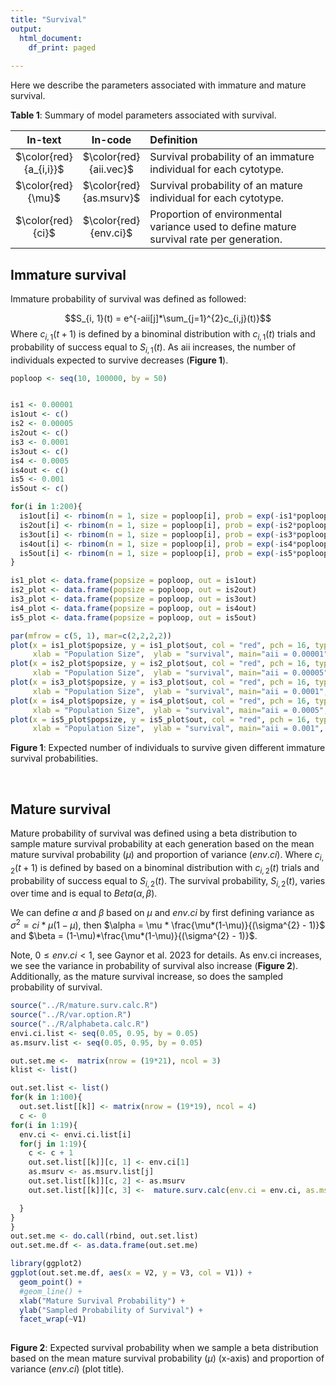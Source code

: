 ```yaml
---
title: "Survival"
output:
  html_document:
    df_print: paged
 
---
```


Here we describe the parameters associated with immature and mature survival.

**Table 1**: Summary of model parameters associated with survival.


| In-text | In-code |    Definition        | 
|:--------:|:--------:|:-------------------------------------|
|$\color{red}{a_{i,i}}$ |$\color{red}{aii.vec}$ | Survival probability of an immature individual for each cytotype.  	|
|$\color{red}{\mu}$ | $\color{red}{as.msurv}$	| Survival probability of an mature individual for each cytotype. 	|
|$\color{red}{ci}$| $\color{red}{env.ci}$		| Proportion of environmental variance used to define mature survival rate per generation.|
                                                                

## Immature survival  

Immature probability of survival was defined as followed:
     
$$S_{i, 1}(t) = e^{-aii[j]*\sum_{j=1}^{2}c_{i,j}(t)}$$
Where $c_{i, 1}(t + 1)$ is defined by a binominal distribution with $c_{i,1}(t)$ trials and probability of success equal to $S_{i,1}(t)$. As aii increases, the number of individuals expected to survive decreases (**Figure 1**).   


```r
poploop <- seq(10, 100000, by = 50)


is1 <- 0.00001
is1out <- c()
is2 <- 0.00005
is2out <- c()
is3 <- 0.0001
is3out <- c()
is4 <- 0.0005
is4out <- c()
is5 <- 0.001
is5out <- c()

for(i in 1:200){
  is1out[i] <- rbinom(n = 1, size = poploop[i], prob = exp(-is1*poploop[i]))
  is2out[i] <- rbinom(n = 1, size = poploop[i], prob = exp(-is2*poploop[i]))
  is3out[i] <- rbinom(n = 1, size = poploop[i], prob = exp(-is3*poploop[i]))
  is4out[i] <- rbinom(n = 1, size = poploop[i], prob = exp(-is4*poploop[i]))
  is5out[i] <- rbinom(n = 1, size = poploop[i], prob = exp(-is5*poploop[i]))
}

is1_plot <- data.frame(popsize = poploop, out = is1out)
is2_plot <- data.frame(popsize = poploop, out = is2out)
is3_plot <- data.frame(popsize = poploop, out = is3out)
is4_plot <- data.frame(popsize = poploop, out = is4out)
is5_plot <- data.frame(popsize = poploop, out = is5out)

par(mfrow = c(5, 1), mar=c(2,2,2,2))
plot(x = is1_plot$popsize, y = is1_plot$out, col = "red", pch = 16, type = "b",
     xlab = "Population Size",  ylab = "survival", main="aii = 0.00001", xlim = c(0, 100050), ylim = c(0, 10000))
plot(x = is2_plot$popsize, y = is2_plot$out, col = "red", pch = 16, type = "b",
     xlab = "Population Size",  ylab = "survival", main="aii = 0.00005", xlim = c(0, 100050), ylim = c(0, 10000))
plot(x = is3_plot$popsize, y = is3_plot$out, col = "red", pch = 16, type = "b",
     xlab = "Population Size",  ylab = "survival", main="aii = 0.0001", xlim = c(0, 100050), ylim = c(0, 10000))
plot(x = is4_plot$popsize, y = is4_plot$out, col = "red", pch = 16, type = "b",
     xlab = "Population Size",  ylab = "survival", main="aii = 0.0005", xlim = c(0, 100050), ylim = c(0, 10000))
plot(x = is5_plot$popsize, y = is5_plot$out, col = "red", pch = 16, type = "b",
     xlab = "Population Size",  ylab = "survival", main="aii = 0.001", xlim = c(0, 100050), ylim = c(0, 10000))


```
**Figure 1**: Expected number of individuals to survive given different immature survival probabilities.

<br>

## Mature survival   
Mature probability of survival was defined using a beta distribution to sample mature survival probability at each generation based on the mean mature survival probability ($\mu$) and  proportion of variance ($env.ci$). Where $c_{i, 2}(t + 1)$ is defined by based on a binominal distribution with $c_{i,2}(t)$ trials and probability of success equal to $S_{i,2}(t)$. The survival probability, $S_{i,2}(t)$, varies over time and is equal to $Beta(\alpha, \beta)$. 

We can define $\alpha$ and $\beta$ based on $\mu$ and $env.ci$ by first defining variance as $\sigma^{2} = ci*\mu(1-\mu)$, then $\alpha = \mu * \frac{\mu*(1-\mu)}{(\sigma^{2} - 1)}$ and $\beta = (1-\mu)*\frac{\mu*(1-\mu)}{(\sigma^{2} - 1)}$. 

Note,  $0 \le env.ci < 1$, see Gaynor et al. 2023 for details. As env.ci increases, we see the variance in probability of survival also increase (**Figure 2**). Additionally, as the mature survival increase, so does the sampled probability of survival.
  

```r
source("../R/mature.surv.calc.R")
source("../R/var.option.R")
source("../R/alphabeta.calc.R")
envi.ci.list <- seq(0.05, 0.95, by = 0.05) 
as.msurv.list <- seq(0.05, 0.95, by = 0.05)

out.set.me <-  matrix(nrow = (19*21), ncol = 3)
klist <- list()

out.set.list <- list()
for(k in 1:100){
  out.set.list[[k]] <- matrix(nrow = (19*19), ncol = 4)
  c <- 0
for(i in 1:19){
  env.ci <- envi.ci.list[i]
  for(j in 1:19){
    c <- c + 1
    out.set.list[[k]][c, 1] <- env.ci[1]
    as.msurv <- as.msurv.list[j]
    out.set.list[[k]][c, 2] <- as.msurv
    out.set.list[[k]][c, 3] <-  mature.surv.calc(env.ci = env.ci, as.msurv = as.msurv)

  }
}
}
out.set.me <- do.call(rbind, out.set.list)
out.set.me.df <- as.data.frame(out.set.me)

library(ggplot2)
ggplot(out.set.me.df, aes(x = V2, y = V3, col = V1)) +
  geom_point() +
  #geom_line() +
  xlab("Mature Survival Probability") +
  ylab("Sampled Probability of Survival") +
  facet_wrap(~V1)
  

```
**Figure 2**: Expected survival probability when we sample a beta distribution based on the mean mature survival probability ($\mu$) (x-axis) and  proportion of variance ($env.ci$) (plot title).


